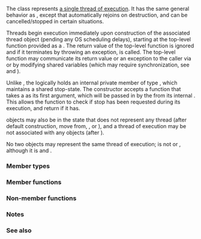 {{cpp/title|jthread}}
{{cpp/thread/jthread/navbar}}
{{ddcl|header=thread|since=c++20|
class jthread;
}}

The class {{tt|jthread}} represents [[enwiki:Thread_(computing)|a single thread of execution]]. It has the same general behavior as {{lc|std::thread}}, except that {{tt|jthread}} automatically rejoins on destruction, and can be cancelled/stopped in certain situations.

Threads begin execution immediately upon construction of the associated thread object (pending any OS scheduling delays), starting at the top-level function provided as a {{rlp|jthread/jthread|constructor argument}}. The return value of the top-level function is ignored and if it terminates by throwing an exception, {{lc|std::terminate}} is called. The top-level function may communicate its return value or an exception to the caller via {{lc|std::promise}} or by modifying shared variables (which may require synchronization, see {{lc|std::mutex}} and {{lc|std::atomic}}).

Unlike {{lc|std::thread}}, the {{tt|jthread}} logically holds an internal private member of type {{tt|std::stop_source}}, which maintains a shared stop-state. The {{tt|jthread}} constructor accepts a function that takes a {{lc|std::stop_token}} as its first argument, which will be passed in by the {{tt|jthread}} from its internal {{lc|std::stop_source}}. This allows the function to check if stop has been requested during its execution, and return if it has.

{{tt|std::jthread}} objects may also be in the state that does not represent any thread (after default construction, move from, {{lc|detach}}, or {{lc|join}}), and a thread of execution may be not associated with any {{tt|jthread}} objects (after {{lc|detach}}).

No two {{tt|std::jthread}} objects may represent the same thread of execution; {{tt|std::jthread}} is not {{named req|CopyConstructible}} or {{named req|CopyAssignable}}, although it is {{named req|MoveConstructible}} and {{named req|MoveAssignable}}.

===Member types===
{{dsc begin}}
{{dsc hitem|Member type|Definition}}
{{dsc|{{tt|id}}|{{ltt|cpp/thread/thread/id|std::thread::id}}}}
{{dsc inc|cpp/thread/dsc native_handle_type|jthread}}
{{dsc end}}

===Member functions===
{{dsc begin}}
{{dsc inc|cpp/thread/jthread/dsc constructor}}
{{dsc inc|cpp/thread/jthread/dsc destructor}}
{{dsc inc|1=cpp/thread/jthread/dsc operator=}}

{{dsc h2|Observers}}
{{dsc inc|cpp/thread/thread/dsc joinable|jthread}}
{{dsc inc|cpp/thread/thread/dsc get_id|jthread}}
{{dsc inc|cpp/thread/thread/dsc native_handle|jthread}}
{{dsc inc|cpp/thread/thread/dsc hardware_concurrency|jthread}}

{{dsc h2|Operations}}
{{dsc inc|cpp/thread/thread/dsc join|jthread}}
{{dsc inc|cpp/thread/thread/dsc detach|jthread}}
{{dsc inc|cpp/thread/thread/dsc swap|jthread}}

{{dsc h2|Stop token handling}}
{{dsc inc|cpp/thread/jthread/dsc get_stop_source}}
{{dsc inc|cpp/thread/jthread/dsc get_stop_token}}
{{dsc inc|cpp/thread/jthread/dsc request_stop}}
{{dsc end}}

===Non-member functions===
{{dsc begin}}
{{dsc inc|cpp/thread/thread/dsc swap2|jthread}}
{{dsc end}}

===Notes===
{{feature test macro|__cpp_lib_jthread|std=C++20|value=201911L|{{rlp|stop_token|Stop token}} and [[#Top|joining thread]]}}

===See also===
{{dsc begin}}
{{dsc inc|cpp/thread/dsc thread}}
{{dsc end}}

{{langlinks|ar|de|es|fr|it|ja|pt|ru|zh}}